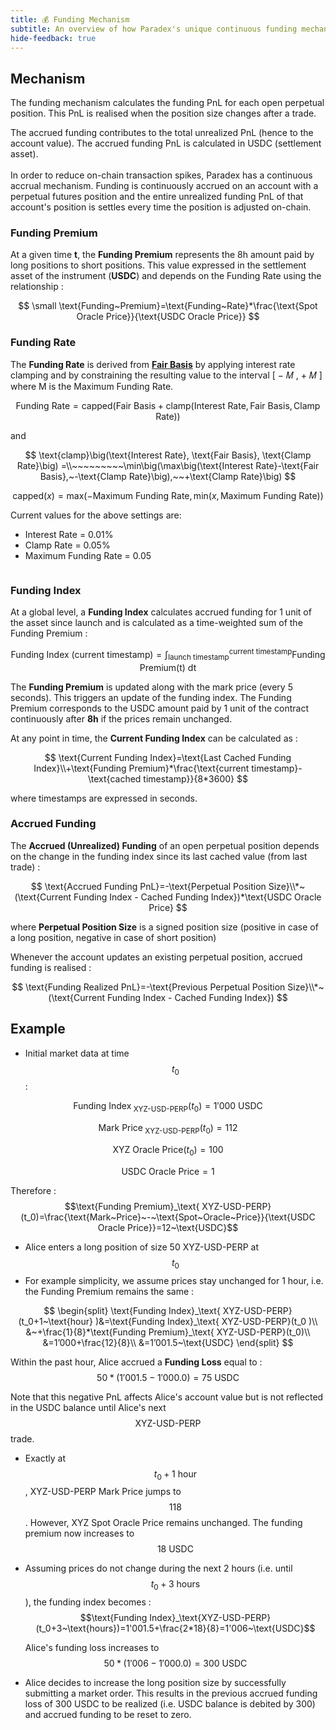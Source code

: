 ```yaml
---
title: 💰 Funding Mechanism
subtitle: An overview of how Paradex's unique continuous funding mechanism works
hide-feedback: true
---
```


## Mechanism

The funding mechanism calculates the funding PnL for each open perpetual position. This PnL is realised when the position size changes after a trade.

The accrued funding contributes to the total unrealized PnL (hence to the account value). The accrued funding PnL is calculated in USDC (settlement asset).\
\
In order to reduce on-chain transaction spikes, Paradex has a continuous accrual mechanism. Funding is continuously accrued on an account with a perpetual futures position and the entire unrealized funding PnL of that account's position is settles every time the position is adjusted on-chain.

### Funding Premium

At a given time **t**, the **Funding Premium** represents the 8h amount paid by long positions to short positions. This value expressed in the settlement asset of the instrument (**USDC**) and depends on the Funding Rate using the relationship :

$$
\small \text{Funding~Premium}=\text{Funding~Rate}*\frac{\text{Spot Oracle Price}}{\text{USDC Oracle Price}}
$$

### Funding Rate

The **Funding Rate** is derived from [**Fair Basis**](mark-price-calculation#steps-to-calculate-the-fair-basis-and-the-mark-price) by applying interest rate clamping and by constraining the resulting value to the interval \[ − 𝑀 , + 𝑀 ] where M is the Maximum Funding Rate.

$$
\text{Funding Rate}=\text{capped}\big(\text{Fair Basis} + \text{clamp}\big(\text{Interest Rate}, \text{Fair Basis}, \text{Clamp Rate}\big)\big)
$$

and

$$
\text{clamp}\big(\text{Interest Rate}, \text{Fair Basis}, \text{Clamp Rate}\big) =\\~~~~~~~~~\min\big(\max\big(\text{Interest Rate}-\text{Fair Basis},~-\text{Clamp Rate}\big),~~+\text{Clamp Rate}\big)
$$

$$
\text{capped}\big(x\big) = \text{max}(−\text{Maximum Funding Rate}, \text{min}(x, \text{Maximum Funding Rate}))
$$

Current values for the above settings are:

* Interest Rate = 0.01%
* Clamp Rate = 0.05%
* Maximum Funding Rate = 0.05

<img src="../../assets/image (66).png" alt=""/>

### Funding Index

At a global level, a **Funding Index** calculates accrued funding for 1 unit of the asset since launch and is calculated as a time-weighted sum of the Funding Premium :

$$
\text{Funding Index (current timestamp)}=\int_{\text{launch timestamp}}^{\text{current timestamp}}\text{Funding Premium(t) dt}
$$

The **Funding Premium** is updated along with the mark price (every 5 seconds). This triggers an update of the funding index. The Funding Premium corresponds to the USDC amount paid by 1 unit of the contract continuously after **8h** if the prices remain unchanged.

At any point in time, the **Current Funding Index** can be calculated as :

$$
\text{Current Funding Index}=\text{Last Cached Funding Index}\\+\text{Funding Premium}*\frac{\text{current timestamp}-\text{cached timestamp}}{8*3600}
$$

where timestamps are expressed in seconds.

### Accrued Funding

The **Accrued (Unrealized) Funding** of an open perpetual position depends on the change in the funding index since its last cached value (from last trade) :

$$
\text{Accrued Funding PnL}=-\text{Perpetual Position Size}\\*~(\text{Current Funding Index - Cached Funding Index})*\text{USDC Oracle Price}
$$

where **Perpetual Position Size** is a signed position size (positive in case of a long position, negative in case of short position)

Whenever the account updates an existing perpetual position, accrued funding is realised :

$$
\text{Funding Realized PnL}=-\text{Previous Perpetual Position Size}\\*~(\text{Current Funding Index - Cached Funding Index})
$$

## **Example**

* Initial market data at time $$t_0$$ :

$$\text{Funding Index}_\text{ XYZ-USD-PERP}(t_0)=1'000~\text{USDC}$$

$$\text{Mark Price}_\text{ XYZ-USD-PERP}(t_0)=112$$

$$\text{XYZ Oracle Price}(t_0)=100$$

$$\text{USDC Oracle Price}=1$$

Therefore : $$\text{Funding Premium}_\text{ XYZ-USD-PERP}(t_0)=\frac{\text{Mark~Price}~-~\text{Spot~Oracle~Price}}{\text{USDC Oracle Price}}=12~\text{USDC}$$

* Alice enters a long position of size 50 XYZ-USD-PERP at $$t_0$$
* For example simplicity, we assume prices stay unchanged for 1 hour, i.e. the Funding Premium remains the same :

$$
\begin{split} \text{Funding Index}_\text{ XYZ-USD-PERP}(t_0+1~\text{hour} )&=\text{Funding Index}_\text{ XYZ-USD-PERP}(t_0 )\\ &~+\frac{1}{8}*\text{Funding Premium}_\text{ XYZ-USD-PERP}(t_0)\\ &=1’000+\frac{12}{8}\\ &=1’001.5~\text{USDC} \end{split}
$$

Within the past hour, Alice accrued a **Funding Loss** equal to : $$50*(1'001.5-1'000.0)=75~\text{USDC}$$

Note that this negative PnL affects Alice's account value but is not reflected in the USDC balance until Alice's next $$\text{XYZ-USD-PERP}$$ trade.

* Exactly at $$t_0+1~\text{hour}$$, XYZ-USD-PERP Mark Price jumps to $$118$$. However, XYZ Spot Oracle Price remains unchanged. The funding premium now increases to $$18~\text{USDC}$$
*   Assuming prices do not change during the next 2 hours (i.e. until $$t_0+3~\text{hours}$$), the funding index becomes : $$\text{Funding Index}_\text{XYZ-USD-PERP}(t_0+3~\text{hours})=1'001.5+\frac{2*18}{8}=1'006~\text{USDC}$$

    Alice's funding loss increases to $$50*(1'006-1'000.0)=300~\text{USDC}$$
* Alice decides to increase the long position size by successfully submitting a market order. This results in the previous accrued funding loss of 300 USDC to be realized (i.e. USDC balance is debited by 300) and accrued funding to be reset to zero.
